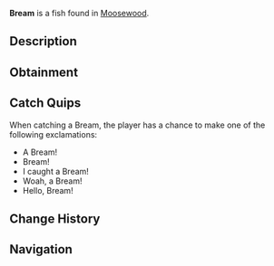 {{FishInfobox
|image          = Bream.png
|rarity         = Common
|sea            = First Sea
|location       = [[Moosewood]]
|sublocation    = Freshwater
|sources        = Fish Barrel, Fishing Rod
|radar_location = 
|xp             = 30
|weather        = Foggy
|time           = Day
|season         = Spring, Winter
|bait           = Worm
|base_weight    = 2.7
|base_value     = 60
|weight_range   = 1.6
|base_chance    = 75
|base_resil     = 80
}}
'''Bream''' is a {{Rarity|Common}} fish found in [[Moosewood]].

== Description ==
{{Description|Breams are school fish with deep bodies, flat sides and a small head. The bream loves worms and is most commonly found in Moosewoods freshwater.|Bestiary Entry}}

== Obtainment ==
{{Description|Found in freshwaters, and along ocean beaches. Prefers day.|Bestiary Hint}}
{{Fish Availability|
Moosewood/Freshwater Pond
|top_rods      = 
Leviathan's Fang Rod\228773.62\0;
Free Spirit Rod\223936.76\17240.46;
Trident Rod\215842.04\13816.93;
Azure Of Lagoon\207187.56\19278.21;
No-Life Rod\201173.81\19741.24;
Great Rod of Oscar\194733.48\18248.03;
Destiny Rod\186330.71\14308.59;
Heaven's Rod\181966.23\0;
Nocturnal Rod\120339.92\109366.68;
Egg Rod\180010.46\23645.34;
Wildflower Rod\179289.66\23042.84;
Verdant Shear Rod\178396.01\22941.48;
Abyssal Specter Rod\181430.41\22522.4;
Seraphic Rod\195959.56\19635.67;
Ethereal Prism Rod\194297.35\0;
Astralhook Rod\194003.91\0;
Rod Of The Forgotten Fang\189569.17\17930.13;
Challenger's Rod\188341.53\17972.78;
Blazebringer Rod\185430.93\21937.86;
Rod Of The Exalted One\182159.54\15751.91;
Rod Of The Depths\180083.49\16307.92;
Zeus Rod\178176.78\21792.61;
Volcanic Rod\171460.39\21284.74;
Depthseeker Rod\171144.59\20979.23;
Avalanche Rod\169190.53\18904.97;
Training Rod\146546.51\18508.65;
Steady Rod\82650.93\9276.66
|recommended   = Trident Rod
}}

== Catch Quips ==
When catching a Bream, the player has a chance to make one of the following exclamations:
* A Bream!
* Bream!
* I caught a Bream!
* Woah, a Bream!
* Hello, Bream!

== Change History ==
{{Change History|{{subst:Current Version}}}}

== Navigation ==
{{Fish Navbox|Moosewood}}